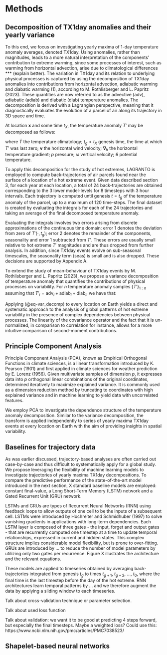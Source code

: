 # Methods

## Decomposition of TX1day anomalies and their yearly variance

To this end, we focus on investigating yearly maxima of 1-day temperature anomaly averages, denoted TX1day. Using anomalies, rather than magnitudes, leads to a more natural interpretation of the components' contribution to extreme warming, since some processes of interest, such as warming from horizontal advection, arise due to climatological differences *** (explain better). The variation in TX1day and its relation to underlying physical processes is captured by using the decomposition of TX1day anomalies into contributions from horizontal advection, adiabatic warming and diabatic warming (1), according to M. Rothlisberger and L. Papritz (2023). These quantities are now referred to as the advective (adv), adiabatic (adiab) and diabatic (diab) temperature anomalies. The decomposition is derived with a Lagrangian perspective, meaning that it diagnostically evaluates the evolution of a parcel of air along its trajectory in 3D space and time.

At location $\mathbf{x}$ and some time $t_X$, the temperature anomaly $T'$ may be decomposed as follows:

\begin{equation}
\label{eq:t_decomp}
 \begin{split}
   T'(\mathbf{x},t_X)  & = - \int_{t_g}^{t_X} \frac{\partial \bar{T}}{\partial t} \, \text{d}\tau - \int_{t_g}^{t_X} \mathbf{\nu} \mathbf{\nabla}_h \bar{T} \, \text{d}\tau + \int_{t_g}^{t_X} \left[ \frac{\kappa T}{p} - \frac{\partial \bar{T}}{\partial p}\right] \omega \, \text{d}\tau + \int_{t_g}^{t_X} \left( \frac{p}{p_0} \right)^\kappa \frac{\text{D}\theta}{\text{D}t} \, \text{d}\tau   \\
   & = \qquad \text{seas} \qquad \, + \, \quad \quad \text{adv} \qquad \, \, + \qquad \qquad \text{adiab} \qquad \quad \,  + \qquad \quad \text{diab} 
\end{split}
\end{equation}

where $\bar{T}$ the temperature climatology; $t_g < t_X$ genesis time, the time at which $T'$ was last zero; $\mathbf{\nu}$ the horizontal wind velocity; $\mathbf{\nabla}_h$ the horizontal temperature gradient; $p$ pressure; $\omega$ vertical velocity; $\theta$ potential temperature. 

To apply this decomposition for the study of hot extremes, LAGRANTO is employed to compute back-trajectories of air parcels found near the surface of a location of a hot extreme event. Given data described section 3, for each year at each location, a total of 24 back-trajectories are obtained corresponding to the 3 lower model-levels for 8 timesteps with 3 hour intervals. Each trajectory is computed until genesis $t=t_g$ of the temperature anomaly of the parcel, up to a maximum of 120 time-steps. The final dataset is created by evaluating the integrals for each of the 24 trajectories and taking an average of the final decomposed temperature anomaly.

Evaluating the integrals involves two errors arising from discrete approximations of the continuous time domain: error 1 denotes the deviation from zero of $T'(\cdot ,t_g)$; error 2 denotes the remainder of the components, seasonality and error 1 subtracted from $T'$. These errors are usually small relative to hot extreme $T'$ magnitudes and are thus dropped from further analysis. In addition, since TX1day events evolve on sub-seasonal timescales, the seasonality term (seas) is small and is also dropped. These decisions are supported by Appendix A. 

To extend the study of mean-behaviour of TX1day events by M. Rothlisberger and L. Papritz (2023), we propose a variance decomposition of temperature anomaly that quantifies the contributions of physical processes on variability. For $n$ temperature anomaly samples $\{ T' \}_{1:n}$ assuming that ${T'}_i = \text{adv}_i +\text{adiab}_i +\text{diab}_i$, we have that:

\begin{equation}
\label{eq:var_decomp}
 \begin{split}
   V(\{ T' \}_{1:n})  & = V(\{ \text{adv} \}_{1:n} ) + V(\{ \text{adiab} \}_{1:n} ) + V(\{ \text{diab} \}_{1:n} ) + \\
   & \qquad Cov(\{ \text{adv} \}_{1:n} ,\{ \text{adiab} \}_{1:n}) + Cov(\{ \text{adv} \}_{1:n},\{ \text{diab} \}_{1:n}) + Cov(\{ \text{adiab} \}_{1:n},\{ \text{diab} \}_{1:n})
\end{split}
\end{equation}

Applying (@eq-var_decomp) to every location on Earth yields a direct and systematic approach to the analysis of global patterns of hot extreme variability in the presence of complex dependencies between physical processes. The linearity of the covariance operator and the fact that it is un-normalized, in comparison to correlation for instance, allows for a more intuitive comparison of second-moment contributions. 

## Principle Component Analysis

Principle Component Analysis (PCA), known as Empirical Orthogonal Functions in climate sciences, is a linear transformation introduced by K. Pearson (1901) and first applied in climate sciences for weather prediction by E. Lorenz (1956). Given multivariate samples of dimension $p$, it expresses data into $p$ orthogonal linear combinations of the original coordinates, determined iteratively to maximize explained variance. It is commonly used as a dimension reduction method by truncating to coordinates with high explained variance and in machine learning to yield data with uncorrelated features.

We employ PCA to investigate the dependence structure of the temperature anomaly decomposition. Similar to the variance decomposition, the transform is applied independently to series of yearly maxima TX1day events at every location on Earth with the aim of providing insights in spatial variability. 

## Baselines for trajectory data

As was earlier discussed, trajectory-based analyses are often carried out case-by-case and thus difficult to systematically apply for a global study. We propose leveraging the flexibility of machine learning models to investigate trajectories of yearly maxima TX1day decompositions. To compare the predictive performance of the state-of-the-art model introduced in the next section, X standard baseline models are employed: constant final-value, a Long Short-Term Memory (LSTM) network and a Gated Recurrent Unit (GRU) network. 

LSTMs and GRUs are types of Recurrent Neural Networks (RNN) using feedback loops to allow outputs of one cell to be the inputs of a subsequent cell. LSTMs were introduced by Hochreiter and Schmidhuber (1997) to solve vanishing gradients in applications with long-term dependencies. Each LSTM layer is composed of three gates - the input, forget and output gates - that are recurrently computed one timestep at a time to update temporal relationships, expressed in current and hidden states. This complex structure implies considerable model flexibility, but is prone to over-fitting. GRUs are introduced by ... to reduce the number of model parameters by utilizing only two gates per recurrence. Figure X illustrates the architecture and the relevant equations. 

These models are applied to timeseries obtained by averaging back-trajectories integrated from genesis $t_g$ to times $t_{g+1}$,  $t_{g+2}$, ...,  $t_{0}$, where the final time is the last timestep before the day of the hot extreme. RNN architectures learn temporal patterns by ... and we therefore augment the data by applying a sliding window to each timeseries. 

Talk about cross-validation technique or parameter selection. 

Talk about used loss function

Talk about validation: we want it to be good at predicting 4 steps forward, but especially the final timesteps. Maybe a weighted loss? Could use this: 
https://www.ncbi.nlm.nih.gov/pmc/articles/PMC7038523/

## Shapelet-based neural networks